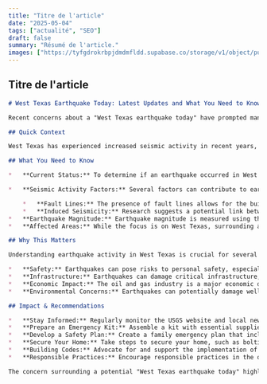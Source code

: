 ```yaml
---
title: "Titre de l'article"
date: "2025-05-04"
tags: ["actualité", "SEO"]
draft: false
summary: "Résumé de l'article."
images: ["https://tyfgdrokrbpjdmdmfldd.supabase.co/storage/v1/object/public/image/2025-05-04-02-54-38-358-04-00.jpg"]
---
```


## Titre de l'article

```markdown
# West Texas Earthquake Today: Latest Updates and What You Need to Know

Recent concerns about a "West Texas earthquake today" have prompted many to seek information and understand the situation. This article provides a comprehensive overview of seismic activity in West Texas, offering context, key facts, and actionable advice.

## Quick Context

West Texas has experienced increased seismic activity in recent years, leading to heightened awareness and monitoring efforts. The causes are multifaceted, ranging from natural geological processes to potential links with oil and gas operations. Understanding this context is vital for informed decision-making and preparedness related to any "Texas earthquake today."

## What You Need to Know

*   **Current Status:** To determine if an earthquake occurred in West Texas "today," the best sources are the U.S. Geological Survey (USGS) website (usgs.gov) and local news outlets. These sources provide real-time updates on seismic events, including magnitude, location, and time.

*   **Seismic Activity Factors:** Several factors can contribute to earthquakes in the region:

    *   **Fault Lines:** The presence of fault lines allows for the buildup and release of tectonic stress.
    *   **Induced Seismicity:** Research suggests a potential link between oil and gas activities, such as hydraulic fracturing (fracking) and wastewater disposal, and increased seismic activity. The injection of wastewater deep underground can increase pressure on fault lines, potentially triggering earthquakes.
*   **Earthquake Magnitude:** Earthquake magnitude is measured using the Richter scale or the moment magnitude scale. Even small earthquakes can be felt, while larger earthquakes can cause significant damage.
*   **Affected Areas:** While the focus is on West Texas, surrounding areas could also be affected by seismic activity. Stay informed about potential impacts in your specific location.

## Why This Matters

Understanding earthquake activity in West Texas is crucial for several reasons:

*   **Safety:** Earthquakes can pose risks to personal safety, especially if buildings are not earthquake-resistant.
*   **Infrastructure:** Earthquakes can damage critical infrastructure, including roads, bridges, pipelines, and buildings, leading to disruptions and economic losses.
*   **Economic Impact:** The oil and gas industry is a major economic driver in West Texas. Earthquakes can disrupt operations, leading to economic consequences.
*   **Environmental Concerns:** Earthquakes can potentially damage wellbores and lead to environmental contamination.

## Impact & Recommendations

*   **Stay Informed:** Regularly monitor the USGS website and local news for updates on seismic activity. Sign up for earthquake alerts.
*   **Prepare an Emergency Kit:** Assemble a kit with essential supplies, including water, food, first-aid supplies, a flashlight, and a radio.
*   **Develop a Safety Plan:** Create a family emergency plan that includes evacuation routes and meeting points. Practice earthquake drills.
*   **Secure Your Home:** Take steps to secure your home, such as bolting furniture to walls and securing appliances.
*   **Building Codes:** Advocate for and support the implementation of earthquake-resistant building codes.
*   **Responsible Practices:** Encourage responsible practices in the oil and gas industry to minimize the risk of induced seismicity. Support research into the causes of increased seismic activity.

The concern surrounding a potential "West Texas earthquake today" highlights the need for preparedness and awareness. By staying informed, taking proactive safety measures, and supporting responsible practices, we can mitigate the potential impact of seismic events. Stay vigilant and learn more about earthquake preparedness at ready.gov.
